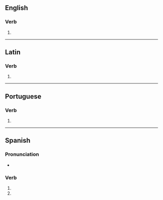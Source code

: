 {{also|députés|députes}}
==English==

===Verb===
{{head|en|verb form}}

# {{en-third-person singular of|depute}}

----

==Latin==

===Verb===
{{la-verb-form|dēputēs}}

# {{inflection of|dēputō||2|s|pres|actv|subj|lang=la}}

----

==Portuguese==

===Verb===
{{head|pt|verb form}}

# {{pt-verb-form-of|deputar}}

----

==Spanish==

===Pronunciation===
* {{es-IPA}}

===Verb===
{{head|es|verb form}}

# {{es-verb form of|deputar|ending=-ar|mood=subjunctive|tense=present|number=s|person=2|formal=n}}
# {{es-verb form of|deputar|ending=-ar|mood=imperative|number=s|person=2|formal=n|sense=negative}}
